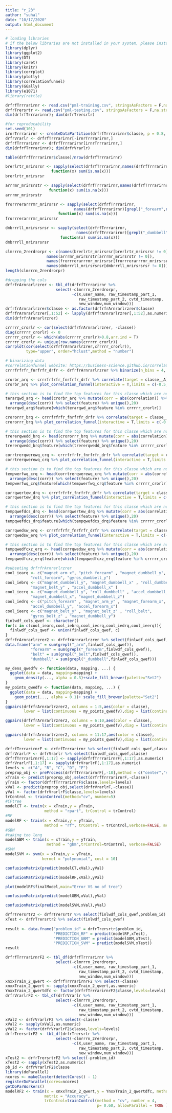 ---
title: "r_23"
author: "suhal"
date: "10/17/2020"
output: html_document
---

```{r,warning=FALSE,message=FALSE,include=FALSE,echo=FALSE}
# loading libraries
# if the below libraries are not installed in your system, please install them
library(dplyr)
library(ggplot2)
library(DT)
library(caret)
library(knitr)
library(corrplot)
library(plotly)
library(correlationfunnel)
library(GGally)
library(e1071)
#library(rattle)
```



```{r}
drfrfTrrrarirnr <- read.csv("pml-training.csv", stringsAsFactors = F,na.strings = c("","NA","#DIV/0!"))
drfrTrersrtr <- read.csv("pml-testing.csv", stringsAsFactors = F,na.strings = c("","NA","#DIV/0!"))
dim(drfrfTrrrarirnr); dim(drfrTrersrtr)
```
  
 

```{r}
#for reproducability
set.seed(101)
irnrTrrrarirnr <- createDataPartition(drfrfTrrrarirnr$classe, p = 0.8, list = F)
drfrVrarlr <- drfrfTrrrarirnr[-irnrTrrrarirnr,]
drfrfTrrrarirnr <- drfrfTrrrarirnr[irnrTrrrarirnr,]
dim(drfrfTrrrarirnr); dim(drfrVrarlr)
```
  

```{r}
table(drfrfTrrrarirnr$classe)/nrow(drfrfTrrrarirnr)
```


```{r}
brerlrtr_mrirsrsr <- sapply(select(drfrfTrrrarirnr,names(drfrfTrrrarirnr)[grepl("_belt",names(drfrfTrrrarirnr))]),
                    function(x) sum(is.na(x)))
brerlrtr_mrirsrsr
```

```{r}
arrrmr_mrirsrstr <- sapply(select(drfrfTrrrarirnr,names(drfrfTrrrarirnr)[grepl("_arm",names(drfrfTrrrarirnr))]),
                   function(x) sum(is.na(x)))
arrrmr_mrirsrstr
```  


```{r}
frorrrerarrrmr_mrirsrsr <- sapply(select(drfrfTrrrarirnr,
                              names(drfrfTrrrarirnr)[grepl("_forearm",names(drfrfTrrrarirnr))]),
                       function(x) sum(is.na(x)))
frorrrerarrrmr_mrirsrsr
```  

```{r}
dmbrrrll_mrirsrsrsr <- sapply(select(drfrfTrrrarirnr,
                               names(drfrfTrrrarirnr)[grepl("_dumbbell",names(drfrfTrrrarirnr))]),
                        function(x) sum(is.na(x)))
dmbrrrll_mrirsrsrsr
``` 

```{r}
clmrrrn_2rerdrorpr <- c(names(brerlrtr_mrirsrsr[brerlrtr_mrirsrsr != 0]), 
                  names(arrrmr_mrirsrstr[arrrmr_mrirsrstr != 0]),
                  names(frorrrerarrrmr_mrirsrsr[frorrrerarrrmr_mrirsrsr != 0]),
                  names(dmbrrrll_mrirsrsrsr[dmbrrrll_mrirsrsrsr != 0]))
length(clmrrrn_2rerdrorpr)
```

```{r}
#dropping the cols
drfrfrArnrarlrzrer <- tbl_df(drfrfTrrrarirnr %>% 
                      select(-clmrrrn_2rerdrorpr,
                             -c(X,user_name, raw_timestamp_part_1, 
                                raw_timestamp_part_2, cvtd_timestamp, 
                                new_window,num_window)))
drfrfrArnrarlrzrer$classe <- as.factor(drfrfrArnrarlrzrer$classe)
drfrfrArnrarlrzrer[,1:52] <- lapply(drfrfrArnrarlrzrer[,1:52],as.numeric)
dim(drfrfrArnrarlrzrer)
```

```{r,fig.height=10,fig.width=10}
crrrrr_crorlr <- cor(select(drfrfrArnrarlrzrer, -classe))
diag(crrrrr_crorlr) <- 0
crrrrr_crorlr <- which(abs(crrrrr_crorlr)>0.8,arr.ind = T)
crrrrr_crorlr <- unique(row.names(crrrrr_crorlr))
corrplot(cor(select(drfrfrArnrarlrzrer,crrrrr_crorlr)),
         type="upper", order="hclust",method = "number")
```

```{r}
# binarizing data
#correlationfunnel website: https://business-science.github.io/correlationfunnel/
crrrfrfrfr_fnrfrfr_drfr <- drfrfrArnrarlrzrer %>% binarize(n_bins = 4, thresh_infreq = 0.01)
```

```{r,fig.align="center",fig.width=8,fig.height=10}
crorbr_arq <- crrrfrfrfr_fnrfrfr_drfr %>% correlate(target = classe__A) 
crorbr_arq %>% plot_correlation_funnel(interactive = T,limits = c(-0.5,0.5))
```

```{r, echo=FALSE, eval=FALSE}
# this section is to find the top features for this classe which are not correlated with others
terarqwd_arq <- head(crorbr_arq %>% mutate(corr = abs(correlation)) %>% 
  arrange(desc(corr)) %>% select(feature) %>% unique(),20)
terarqwd_arq$feature[which(terarqwd_arq$feature %in% crrrrr_crorlr)]
```

```{r,fig.align="center",fig.width=8,fig.height=10}
crororrr_brq <- crrrfrfrfr_fnrfrfr_drfr %>% correlate(target = classe__B)
crororrr_brq %>% plot_correlation_funnel(interactive = T,limits = c(-0.5,0.5))
```


```{r, echo=FALSE, eval=FALSE}
# this section is to find the top features for this classe which are not correlated with others
trererqwedd_brq <- head(crororrr_brq %>% mutate(corr = abs(correlation)) %>% 
  arrange(desc(corr)) %>% select(feature) %>% unique(),20)
trererqwedd_brq$feature[which(trererqwedd_brq$feature %in% crrrrr_crorlr)]
```


```{r,fig.align="center",fig.width=8,fig.height=10}
corrtrerqwerewq_crq <- crrrfrfrfr_fnrfrfr_drfr %>% correlate(target = classe__C)
corrtrerqwerewq_crq %>% plot_correlation_funnel(interactive = T,limits = c(-0.5,0.5))
```

```{r, echo=FALSE, eval=FALSE}
# this section is to find the top features for this classe which are not correlated with others
tempwerfwq_crq <- head(corrtrerqwerewq_crq %>% mutate(corr = abs(correlation)) %>% 
  arrange(desc(corr)) %>% select(feature) %>% unique(),20)
tempwerfwq_crq$feature[which(tempwerfwq_crq$feature %in% crrrrr_crorlr)]
```

```{r,fig.align="center",fig.width=8,fig.height=10}
corrqwertew_drq <- crrrfrfrfr_fnrfrfr_drfr %>% correlate(target = classe__D)
corrqwertew_drq %>% plot_correlation_funnel(interactive = T,limits = c(-0.5,0.5))
```

```{r, echo=FALSE, eval=FALSE}
# this section is to find the top features for this classe which are not correlated with others
tempqwefdcs_drq <- head(corrqwertew_drq %>% mutate(corr = abs(correlation)) %>% 
  arrange(desc(corr)) %>% select(feature) %>% unique(),20)
tempqwefdcs_drq$feature[which(tempqwefdcs_drq$feature %in% crrrrr_crorlr)]
```


```{r,fig.align="center",fig.width=8,fig.height=10}
corrqwedsw_erq <- crrrfrfrfr_fnrfrfr_drfr %>% correlate(target = classe__E)
corrqwedsw_erq %>% plot_correlation_funnel(interactive = T,limits = c(-0.5,0.5))
```


```{r, echo=FALSE, eval=FALSE}
# this section is to find the top features for this classe which are not correlated with others
tempqwedfcxz_erq <- head(corrqwedsw_erq %>% mutate(corr = abs(correlation)) %>% 
  arrange(desc(corr)) %>% select(feature) %>% unique(),20)
tempqwedfcxz_erq$feature[which(tempqwedfcxz_erq$feature %in% crrrrr_crorlr)]
```


```{r}
#subseting drfrfrArnrarlrzrer
cool_iearq <- c("magnet_arm_x", "pitch_forearm" , "magnet_dumbbell_y", 
           "roll_forearm", "gyros_dumbbell_y") 
cool_iebrq <- c("magnet_dumbbell_y", "magnet_dumbbell_x" , "roll_dumbbell" , 
           "magnet_belt_y" , "accel_dumbbell_x" )
cool_iecrq <- c("magnet_dumbbell_y", "roll_dumbbell" , "accel_dumbbell_y" , 
           "magnet_dumbbell_x", "magnet_dumbbell_z")
cool_iedrq <- c("pitch_forearm" , "magnet_arm_y" , "magnet_forearm_x",
           "accel_dumbbell_y", "accel_forearm_x")
cool_ieerq <- c("magnet_belt_y" , "magnet_belt_z" , "roll_belt", 
           "gyros_belt_z" , "magnet_dumbbell_y")
finlwdf_cols_qwef <- character()
for(c in c(cool_iearq,cool_iebrq,cool_iecrq,cool_iedrq,cool_ieerq)){
  finlwdf_cols_qwef <- union(finlwdf_cols_qwef, c)
}
drfrfrArnrarlrzrer2 <- drfrfrArnrarlrzrer %>% select(finlwdf_cols_qwef, classe)
data.frame("arm" = sum(grepl("_arm",finlwdf_cols_qwef)), 
           "forearm" = sum(grepl("_forearm",finlwdf_cols_qwef)),
           "belt" = sum(grepl("_belt",finlwdf_cols_qwef)),
           "dumbbell" = sum(grepl("_dumbbell",finlwdf_cols_qwef)))
```

```{r, fig.align="center",fig.height=15,fig.width=15}
my_dens_qwedfv <- function(data, mapping, ...) {
  ggplot(data = data, mapping=mapping) +
    geom_density(..., alpha = 0.3)+scale_fill_brewer(palette="Set2") 
}
my_points_qwedfv <- function(data, mapping, ...) {
  ggplot(data = data, mapping=mapping) +
    geom_point(..., alpha = 0.1)+ scale_fill_brewer(palette="Set2") 
}
ggpairs(drfrfrArnrarlrzrer2, columns = 1:5,aes(color = classe),
        lower = list(continuous = my_points_qwedfv),diag = list(continuous = my_dens_qwedfv))
```

```{r,fig.align="center",fig.height=15,fig.width=15}
ggpairs(drfrfrArnrarlrzrer2, columns = 6:10,aes(color = classe),
        lower = list(continuous = my_points_qwedfv),diag = list(continuous = my_dens_qwedfv))
```

```{r,fig.align="center",fig.height=15,fig.width=15}
ggpairs(drfrfrArnrarlrzrer2, columns = 11:17,aes(color = classe),
        lower = list(continuous = my_points_qwedfv),diag = list(continuous = my_dens_qwedfv))
```

```{r}
drfrfTrrrarirnrF <- drfrfTrrrarirnr %>% select(finlwdf_cols_qwef,classe)
drfrVrarlrF <- drfrVrarlr %>% select(finlwdf_cols_qwef,classe)
drfrfTrrrarirnrF[,1:17] <- sapply(drfrfTrrrarirnrF[,1:17],as.numeric)
drfrVrarlrF[,1:17] <- sapply(drfrVrarlrF[,1:17],as.numeric)
levels <- c("A", "B", "C", "D", "E")
preprop_obj <- preProcess(drfrfTrrrarirnrF[,-18],method = c("center","scale","BoxCox"))
xTrain <- predict(preprop_obj,select(drfrfTrrrarirnrF,-classe))
yTrain <- factor(drfrfTrrrarirnrF$classe,levels=levels)
xVal <- predict(preprop_obj,select(drfrVrarlrF,-classe))
yVal <- factor(drfrVrarlrF$classe,levels=levels)
trControl <- trainControl(method="cv", number=5)
#CFtree
modelCT <- train(x = xTrain,y = yTrain, 
                 method = "rpart", trControl = trControl)
#RF
modelRF <- train(x = xTrain,y = yTrain, 
                 method = "rf", trControl = trControl,verbose=FALSE, metric = "Accuracy")
#GBM
#taking too long
modelGBM <- train(x = xTrain,y = yTrain, 
                  method = "gbm",trControl=trControl, verbose=FALSE)
#SVM
modelSVM <- svm(x = xTrain,y = yTrain,
                kernel = "polynomial", cost = 10)
```

```{r}
confusionMatrix(predict(modelCT,xVal),yVal)
```

```{r}
confusionMatrix(predict(modelRF,xVal),yVal)
```

```{r}
plot(modelRF$finalModel,main="Error VS no of tree")
```

```{r}
confusionMatrix(predict(modelGBM,xVal),yVal)
```

```{r}
confusionMatrix(predict(modelSVM,xVal),yVal)
```

```{r}
drfrTrersrtr2 <- drfrTrersrtr %>% select(finlwdf_cols_qwef,problem_id)
xTest <- drfrTrersrtr2 %>% select(finlwdf_cols_qwef)
  
result <- data.frame("problem_id" = drfrTrersrtr$problem_id,
                     "PREDICTION_RF" = predict(modelRF,xTest),
                     "PREDICTION_GBM" = predict(modelGBM,xTest),
                     "PREDICTION_SVM" = predict(modelSVM,xTest))
result
```

```{r}
drfrfTrrrarirnrF2 <- tbl_df(drfrfTrrrarirnr %>% 
                      select(-clmrrrn_2rerdrorpr,
                             -c(X,user_name, raw_timestamp_part_1, 
                                raw_timestamp_part_2, cvtd_timestamp, 
                                new_window,num_window)))
xnxxTrain_2_qwert <- drfrfTrrrarirnrF2 %>% select(-classe)
xnxxTrain_2_qwert <- sapply(xnxxTrain_2_qwert,as.numeric)
YnxxTrain_2_qwertdfc <- factor(drfrfTrrrarirnrF2$classe,levels=levels)  
drfrVrarlrF2 <- tbl_df(drfrVrarlr %>% 
                      select(-clmrrrn_2rerdrorpr,
                             -c(X,user_name, raw_timestamp_part_1, 
                                raw_timestamp_part_2, cvtd_timestamp, 
                                new_window,num_window)))
xVal2 <- drfrVrarlrF2 %>% select(-classe)
xVal2 <- sapply(xVal2,as.numeric)
yVal2 <- factor(drfrVrarlrF2$classe,levels=levels) 
drfrTrersrtrF2 <- tbl_df(drfrTrersrtr %>% 
                      select(-clmrrrn_2rerdrorpr,
                             -c(X,user_name, raw_timestamp_part_1, 
                                raw_timestamp_part_2, cvtd_timestamp, 
                                new_window,num_window)))
xTest2 <- drfrTrersrtrF2 %>% select(-problem_id)
xTest2 <- sapply(xTest2,as.numeric)
pb_id <- drfrVrarlrF2$classe
library(doParallel)
ncores <- makeCluster(detectCores() - 1)
registerDoParallel(cores=ncores)
getDoParWorkers() 
modelRF2 <- train(x = xnxxTrain_2_qwert,y = YnxxTrain_2_qwertdfc, method = "rf", 
                 metric = "Accuracy", 
                 trControl=trainControl(method = "cv", number = 4, 
                                        p= 0.60, allowParallel = TRUE ))
```
